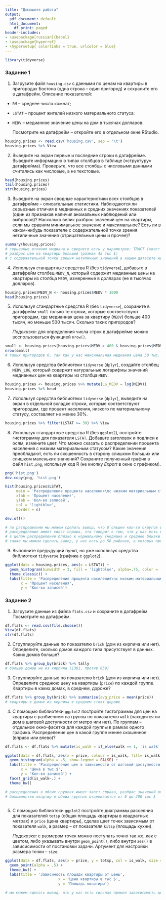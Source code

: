 ```yaml
---
title: "Домашняя работа"
output:
  pdf_document: default
  html_document:
    df_print: paged
header-includes:
- \usepackage[russian]{babel}
- \usepackage{hyperref}
- \hypersetup{ colorlinks = true, urlcolor = blue}
---
```


```r
library(tidyverse)
```


### Задание 1

1. Загрузите файл `housing.csv` с данными по ценам на квартиры в пригородах Бостона (одна строка – один пригород) и сохраните его в датафрейм. Описание показателей:

* `RM` – среднее число комнат;
 	
* `LSTAT` – процент жителей низкого материального статуса:
 	
* `MEDV` – медианное значение цены на дом в тысячах долларов.

     Посмотрите на датафрейм – откройте его в отдельном окне RStudio.
     
```r
housing.prices <- read.csv('housing.csv', sep = '\t')
housing.prices %>% View
```
     

2. Выведите на экран первые и последние строки в датафрейме. Выведите информацию о типах столбцов в таблице («структуру» датафрейма). Проверьте, что все столбцы с числовыми данными считались как числовые, а не текстовые.

```r
head(housing.prices)
tail(housing.prices)
str(housing.prices)
```

3. Выведите на экран сводные характеристики всех столбцов в датафрейме – описательные статистики. Наблюдаются ли серьезные отличия в медианных и средних значениях показателей (один из признаков наличия аномальных наблюдений или выбросов)? Насколько велик разброс значений цен на квартиры, если мы сравним минимальное значение и максимальное? Есть ли в каком-нибудь показателе с содержательной точки зрения нетипичные значения (отрицательные цены и прочее)?

```r
summary(housing.prices)
# серьезные отличия мадианы и среднего есть у параметров: TRACT (хвост слева), CRIM (хвост справа), ZN (хвост справа), TAX (хвост справа)
# разброс цен на квартиры большой (размах 45 тыс $)
# с содержательной точки зрения нетипичных значений в нашем датасете нет
```

4. Используя стандартные средства R (без `tidyverse`), добавьте в датафрейм столбец `MEDV_N`, который содержит медианные цены на квартиры из столбца `MEDV`, измеренные в долларах (не в тысячах долларов).

```r
housing.prices$MEDV_N <- housing.prices$MEDV * 1000
head(housing.prices)
```


5. Используя стандартные средства R (без `tidyverse`), сохраните в датафрейм `small` только те строки, которые соответствуют пригородам, где медианная цена за квартиру (`MEDV`) больше 400 тысяч, но меньше 500 тысяч. Сколько таких пригородов?

    *Подсказка:* для определения числа строк в датафрейме можно воспользоваться функцией `nrow()`.
    
```r
small <- housing.prices[housing.prices$MEDV > 400 & housing.prices$MEDV < 500, ]
nrow(small)
# таких пригородов 0, так как у нас максимальная медианая цена 50 тыс. 
```
    

6. Используя средства библиотеки `tidyverse` (`dplyr`), создайте столбец `MEDV_LOG`, который содержит натуральные логарифмы значений медианных цен на квартиры из столбца `MEDV`.

```r
housing.prices <- housing.prices %>% mutate(LG_MEDV = log(MEDV))
housing.prices %>% head
```


7. Используя средства библиотеки `tidyverse` (`dplyr`), выведите на экран в отдельной вкладке строки, которые соответствуют пригородам, где процент населения, низкого по материальному статусу, составляет не менее 30%.

```r
housing.prices %>% filter(LSTAT >= 30) %>% View
```


8. Используя стандартные средства R (без `ggplot2`), постройте гистограмму для показателя `LSTAT`. Добавьте заголовок и подписи к осям, измените цвет. Что можно сказать о распределении процента населения с низким материальным статусом? Какие значения преобладают, есть ли скошенность в сторону слишком больших или слишком маленьких значений? Сохраните полученный график в файл `hist.png`, используя код R (не кнопку *Export* в окне с графиком).

```r
png('hist.png')
dev.copy(png, 'hist.png')

hist(housing.prices$LSTAT, 
     main = 'Распределение процента населения\nс низким материальным статусом',
     xlab = 'Процент населения',
     ylab = 'Кол-во записей',
     col = 'lightblue',
     border = n) 

dev.off()

# по распределнию мы можем сделать вывод, что б`ольшее кол-во округов имеют процент "бедных" от 5 до 15
# распределение имеет хвост справа, это говорит о том, что у нас есть небольшое кол-во максимальных значений
# в целом распределение близко к нормальному (медиана и среднее близки 11.36 и 12.65 соответственно)
# также мы можем сделать вывод, у нас есть до 50 районов, в которых процент "бедных" от 20 до 40 %
```


9. Выполните предыдущий пункт, но уже используя средства библиотеки `tidyverse` (графика с `ggplot2`).

```r
ggplot(data = housing.prices, aes(x = LSTAT)) +
  geom_histogram(binwidth = 3, fill = 'lightblue', alpha=.75, color = 'skyblue', size = .5)  +
  theme_classic() +
  labs(title = 'Распределение процента населения\nс низким материальным статусом',
       x = 'Процент населения',
       y = 'Кол-во записей')

```


### Задание 2

1. Загрузите данные из файла `flats.csv` и сохраните в датафрейм. Посмотрите на датафрейм.

```r
df.flats <- read.csv(file.choose())
View(df.flats)
str(df.flats)
```


2. Сгруппируйте данные по показателю `brick` (дом из кирпича или нет). Определите, сколько домов каждого типа присутствует в данных. Каких домов больше?

```r
df.flats %>% group_by(brick) %>% tally
# больше домов не из кирпича (1381, против 659)
```


3. Сгруппируйте данные по показателю `brick` (дом из кирпича или нет). Определите среднюю цену на квартиры (`price`) по каждой группе. Квартиры в каких домах, в среднем, дороже?

```r
df.flats %>% group_by(brick) %>% summarise(avg_price = mean(price))
# квартиры в домах из керпича в среднем стоят дороже
```


4. С помощью библиотеки `ggplot2` постройте гистограммы для цен на квартиры с разбиением на группы по показателю `walk` (находится ли дом в шаговой доступности от метро или нет). По группам – отдельное окно-фасетка для каждой группы в рамках одного графика.
Распределение цен в какой группе менее скошенное (вправо или влево)?

```r
df.flats <- df.flats %>% mutate(is_walk = if_else(walk == 1, 'is walk', 'not wolk'))

ggplot(data = df.flats, aes(x = price, colour = is_walk, fill= is_walk)) +
  geom_histogram(alpha = .5, show.legend = FALSE) +
  labs(title = 'Распределение цен в зависимости от шаговой доступности метро',
       x = 'Цена в тыс $',
       y = 'Кол-во записей') +
  facet_grid(is_walk~.) +
  theme_bw() 

# распределения в обоих группах имеет хвост справа, разброс значений очень большой от 0 до 800 тыс $
# большинство квартир в обоих группах отцениваются от 0 до 200 тыс $
  
```


5. С помощью библиотеки `ggplot2` постройте диаграммы рассеяния для показателей `totsp` (общая площадь квартиры в квадратных метрах) и `price` (цена квартиры), сделав цвет точек зависимым от показателя `walk`, а размер – от показателя `kitsp` (площадь кухни).

    *Подсказка:* с размером точек можно поступать точно так же, как с цветом, либо указывать внутри `geom_point()`, либо внутри `aes()` в зависисимости от постановки задачи. Аргумент для настройки размера точки – `size`.
    
    
```r
ggplot(data = df.flats, aes(x = price, y = totsp, col = is_walk, size = kitsp)) +
  geom_point(alpha = .5) +
  theme_bw() +
  labs(title = 'Зависимость площади квартиры от цены',
						x = 'Цена квартиры в тыс $',
						y = 'Площадь квартиры')

# мы можем сделать вывод, что у нас есть сильная прямая зависисмость цены квартиры от площади, чем больше площадь квартиры, тем больше цена
```



    

